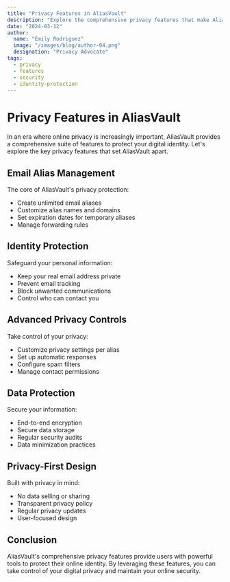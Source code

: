 ```yaml
---
title: "Privacy Features in AliasVault"
description: "Explore the comprehensive privacy features that make AliasVault the perfect solution for protecting your online identity"
date: "2024-03-12"
author:
  name: "Emily Rodriguez"
  image: "/images/blog/author-04.png"
  designation: "Privacy Advocate"
tags:
  - privacy
  - features
  - security
  - identity-protection
---
```


# Privacy Features in AliasVault

In an era where online privacy is increasingly important, AliasVault provides a comprehensive suite of features to protect your digital identity. Let's explore the key privacy features that set AliasVault apart.

## Email Alias Management

The core of AliasVault's privacy protection:

- Create unlimited email aliases
- Customize alias names and domains
- Set expiration dates for temporary aliases
- Manage forwarding rules

## Identity Protection

Safeguard your personal information:

- Keep your real email address private
- Prevent email tracking
- Block unwanted communications
- Control who can contact you

## Advanced Privacy Controls

Take control of your privacy:

- Customize privacy settings per alias
- Set up automatic responses
- Configure spam filters
- Manage contact permissions

## Data Protection

Secure your information:

- End-to-end encryption
- Secure data storage
- Regular security audits
- Data minimization practices

## Privacy-First Design

Built with privacy in mind:

- No data selling or sharing
- Transparent privacy policy
- Regular privacy updates
- User-focused design

## Conclusion

AliasVault's comprehensive privacy features provide users with powerful tools to protect their online identity. By leveraging these features, you can take control of your digital privacy and maintain your online security. 